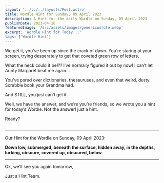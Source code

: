 ```yaml
---
layout: '../../../layouts/Post.astro'
title: Wordle Hint for Sunday, 09 April 2023
description: A Hint for the daily Wordle on Sunday, 09 April 2023
publishDate: 2023-04-10
featuredImage: '/src/assets/images/genericwordle.webp'
excerpt: 'Wordle Hint for Today...'
tags: ['Wordle Hint']
---
```


We get it, you’ve been up since the crack of dawn. You’re staring at your screen, trying desperately to get that coveted green row of letters. 

What the heck could it be!??
I’ve normally figured it out by now!
I can’t let Aunty Margaret beat me again… 

You’ve pored over dictionaries, thesauruses, and even that weird, dusty Scrabble book your Grandma had.

And STILL, you just can’t get it. 

Well, we have the answer, and we’re you’re friends, so we wrote you a hint for today’s Wordle.
Not the answer! just a hint. 

Ready?<br /><br />

----

Our Hint for the Wordle on Sunday, 09 April 2023:

**Down low, submerged, beneath the surface, hidden away, in the depths, lurking, obscure, covered up, obscured, below.**

----

Ok, we'll see you again tomorrow, 

Just a Hint Team.
